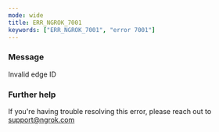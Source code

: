 ```yaml
---
mode: wide
title: ERR_NGROK_7001
keywords: ["ERR_NGROK_7001", "error 7001"]
---
```


### Message

Invalid edge ID

### Further help

If you're having trouble resolving this error, please reach out to [support@ngrok.com](mailto:support@ngrok.com?subject=Help%20with%20ERR_NGROK_7001)
